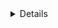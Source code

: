 <Details title="SAML Single Logout">
    Setting the `spec.single_logout_url` endpoint in SAML connectors enables SAML SLO (Single Logout).
    If enabled, upon logging out of Teleport, users will also be logged out of the SAML provider session, which 
    may also log them out of any other non-Teleport applications which they are currently logged into using the same SAML provider.

    For optimal user experience, we recommend keeping this disabled unless necessary.

    Refer to your SAML provider's documentation for instructions on where to obtain this URL.
</Details>